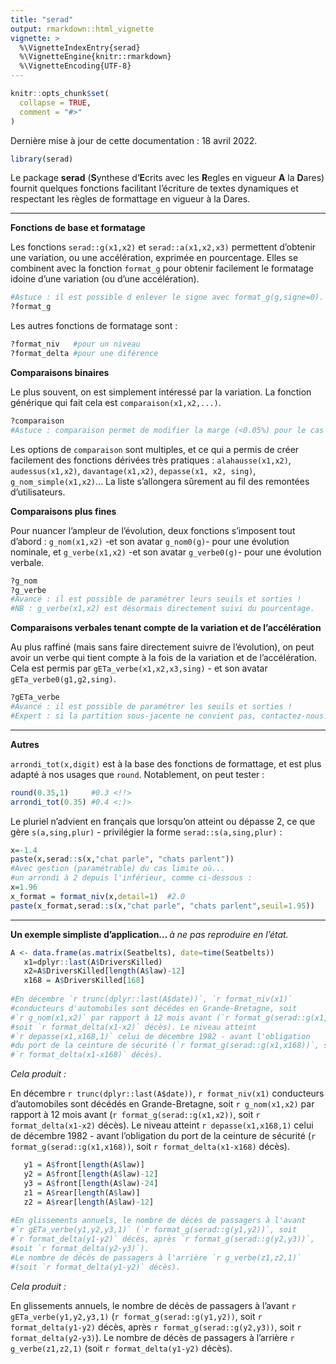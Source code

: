 ```yaml
---
title: "serad"
output: rmarkdown::html_vignette
vignette: >
  %\VignetteIndexEntry{serad}
  %\VignetteEngine{knitr::rmarkdown}
  %\VignetteEncoding{UTF-8}
---
```


```r
knitr::opts_chunk$set(
  collapse = TRUE,
  comment = "#>"
)
```

Dernière mise à jour de cette documentation : 18 avril 2022.

```r
library(serad)
```


Le package **serad** (**S**ynthese d'**E**crits avec les **R**egles en vigueur **A** la **D**ares) fournit quelques fonctions facilitant l'écriture de textes dynamiques et respectant les règles de formattage en vigueur à la Dares.

***
**Fonctions de base et formatage**

Les fonctions `serad::g(x1,x2)` et `serad::a(x1,x2,x3)` permettent d'obtenir une variation, ou une accélération, exprimée en pourcentage.
Elles se combinent avec la fonction `format_g` pour obtenir facilement le formatage idoine d'une variation (ou d'une accélération).
```r
#Astuce : il est possible d enlever le signe avec format_g(g,signe=0).
?format_g
```
Les autres fonctions de formatage sont :
```r
?format_niv   #pour un niveau
?format_delta #pour une diférence
```


**Comparaisons binaires**

Le plus souvent, on est simplement intéressé par la variation. La fonction générique qui fait cela est `comparaison(x1,x2,...)`.
```r
?comparaison
#Astuce : comparaison permet de modifier la marge (<0.05%) pour le cas d'egalite.
```
Les options de `comparaison` sont multiples, et ce qui a permis de créer facilement des fonctions dérivées très pratiques : `alahausse(x1,x2)`, `audessus(x1,x2)`, `davantage(x1,x2)`, `depasse(x1, x2, sing)`, `g_nom_simple(x1,x2)`... La liste s'allongera sûrement au fil des remontées d'utilisateurs.


**Comparaisons plus fines**

Pour nuancer l'ampleur de l'évolution, deux fonctions s'imposent tout d'abord : `g_nom(x1,x2)` -et son avatar `g_nom0(g)`- pour une évolution nominale, et `g_verbe(x1,x2)` -et son avatar `g_verbe0(g)`- pour une évolution verbale.
```r
?g_nom
?g_verbe
#Avancé : il est possible de paramétrer leurs seuils et sorties !
#NB : g_verbe(x1,x2) est désormais directement suivi du pourcentage.
```


**Comparaisons verbales tenant compte de la variation et de l'accélération**

Au plus raffiné (mais sans faire directement suivre de l'évolution), on peut avoir un verbe qui tient compte à la fois de la variation et de l'accélération. Cela est permis par `gETa_verbe(x1,x2,x3,sing)` - et son avatar `gETa_verbe0(g1,g2,sing)`.
```r
?gETa_verbe
#Avancé : il est possible de paramétrer les seuils et sorties !
#Expert : si la partition sous-jacente ne convient pas, contactez-nous.
```


***
**Autres**

`arrondi_tot(x,digit)` est à la base des fonctions de formattage, et est plus adapté à nos usages que `round`. Notablement, on peut tester :
```r
round(0.35,1)     #0.3 <!!>
arrondi_tot(0.35) #0.4 <:)>
```

Le pluriel n'advient en français que lorsqu'on atteint ou dépasse 2, ce que gère `s(a,sing,plur)` - privilégier la forme `serad::s(a,sing,plur)` :
```r
x=-1.4
paste(x,serad::s(x,"chat parle", "chats parlent"))
#Avec gestion (paramétrable) du cas limite où...
#un arrondi à 2 depuis l'inférieur, comme ci-dessous :
x=1.96
x_format = format_niv(x,detail=1)  #2.0
paste(x_format,serad::s(x,"chat parle", "chats parlent",seuil=1.95))
```


***
**Un exemple simpliste d'application... **
*à ne pas reproduire en l'état.*

```r
A <- data.frame(as.matrix(Seatbelts), date=time(Seatbelts))
   x1=dplyr::last(A$DriversKilled)
   x2=A$DriversKilled[length(A$law)-12]
   x168 = A$DriversKilled[168]
   
#En décembre `r trunc(dplyr::last(A$date))`, `r format_niv(x1)` 
#conducteurs d'automobiles sont décédes en Grande-Bretagne, soit 
#`r g_nom(x1,x2)` par rapport à 12 mois avant (`r format_g(serad::g(x1,x2))`,
#soit `r format_delta(x1-x2)` décès). Le niveau atteint 
#`r depasse(x1,x168,1)` celui de décembre 1982 - avant l'obligation 
#du port de la ceinture de sécurité (`r format_g(serad::g(x1,x168))`, soit 
#`r format_delta(x1-x168)` décès).
```
*Cela produit :*

En décembre `r trunc(dplyr::last(A$date))`, `r format_niv(x1)` conducteurs d'automobiles sont décédés en Grande-Bretagne, soit `r g_nom(x1,x2)` par rapport à 12 mois avant (`r format_g(serad::g(x1,x2))`, soit `r format_delta(x1-x2)` décès). Le niveau atteint `r depasse(x1,x168,1)` celui de décembre 1982 - avant l'obligation du port de la ceinture de sécurité (`r format_g(serad::g(x1,x168))`, soit `r format_delta(x1-x168)` décès).

```r
   y1 = A$front[length(A$law)]
   y2 = A$front[length(A$law)-12]
   y3 = A$front[length(A$law)-24]
   z1 = A$rear[length(A$law)]
   z2 = A$rear[length(A$law)-12]
   
#En glissements annuels, le nombre de décès de passagers à l'avant 
#`r gETa_verbe(y1,y2,y3,1)` (`r format_g(serad::g(y1,y2))`, soit 
#`r format_delta(y1-y2)` décès, après `r format_g(serad::g(y2,y3))`, 
#soit `r format_delta(y2-y3)`).
#Le nombre de décès de passagers à l'arrière `r g_verbe(z1,z2,1)`
#(soit `r format_delta(y1-y2)` décès).
```
*Cela produit :*

En glissements annuels, le nombre de décès de passagers à l'avant `r gETa_verbe(y1,y2,y3,1)` (`r format_g(serad::g(y1,y2))`, soit `r format_delta(y1-y2)` décès, après `r format_g(serad::g(y2,y3))`, soit `r format_delta(y2-y3)`). Le nombre de décès de passagers à l'arrière `r g_verbe(z1,z2,1)` (soit `r format_delta(y1-y2)` décès).





